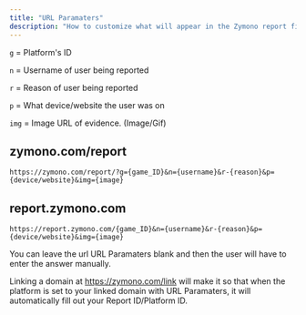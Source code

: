```yaml
---
title: "URL Paramaters"
description: "How to customize what will appear in the Zymono report field with URL paramaters"
---
```


`g` = Platform's ID

`n` = Username of user being reported

`r` = Reason of user being reported

`p` = What device/website the user was on

`img` = Image URL of evidence. (Image/Gif)

## zymono.com/report

`
https://zymono.com/report/?g={game_ID}&n={username}&r-{reason}&p={device/website}&img={image}
`

## report.zymono.com

`
https://report.zymono.com/{game_ID}&n={username}&r-{reason}&p={device/website}&img={image}
`

You can leave the url URL Paramaters blank and then the user will have to enter the answer manually.

Linking a domain at https://zymono.com/link will make it so that when the platform is set to your linked domain with URL Paramaters, it will automatically fill out your Report ID/Platform ID.
